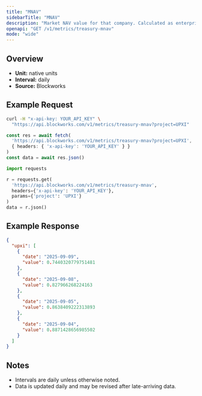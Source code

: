 ```yaml
---
title: "MNAV"
sidebarTitle: "MNAV"
description: "Market NAV value for that company. Calculated as enterprise value / NAV"
openapi: "GET /v1/metrics/treasury-mnav"
mode: "wide"
---
```


## Overview

- **Unit:** native units
- **Interval:** daily
- **Source:** Blockworks

## Example Request

<CodeGroup>

```bash cURL
curl -H "x-api-key: YOUR_API_KEY" \
  "https://api.blockworks.com/v1/metrics/treasury-mnav?project=UPXI"
```

```typescript TypeScript
const res = await fetch(
  'https://api.blockworks.com/v1/metrics/treasury-mnav?project=UPXI',
  { headers: { 'x-api-key': 'YOUR_API_KEY' } }
)
const data = await res.json()
```

```python Python
import requests

r = requests.get(
  'https://api.blockworks.com/v1/metrics/treasury-mnav',
  headers={'x-api-key': 'YOUR_API_KEY'},
  params={'project': 'UPXI'}
)
data = r.json()
```

</CodeGroup>

## Example Response

```json
{
  "upxi": [
    {
      "date": "2025-09-09",
      "value": 0.7440320779751481
    },
    {
      "date": "2025-09-08",
      "value": 0.827966268224163
    },
    {
      "date": "2025-09-05",
      "value": 0.8638409222313893
    },
    {
      "date": "2025-09-04",
      "value": 0.8871428656985502
    }
  ]
}
```

## Notes
- Intervals are daily unless otherwise noted.
- Data is updated daily and may be revised after late-arriving data.